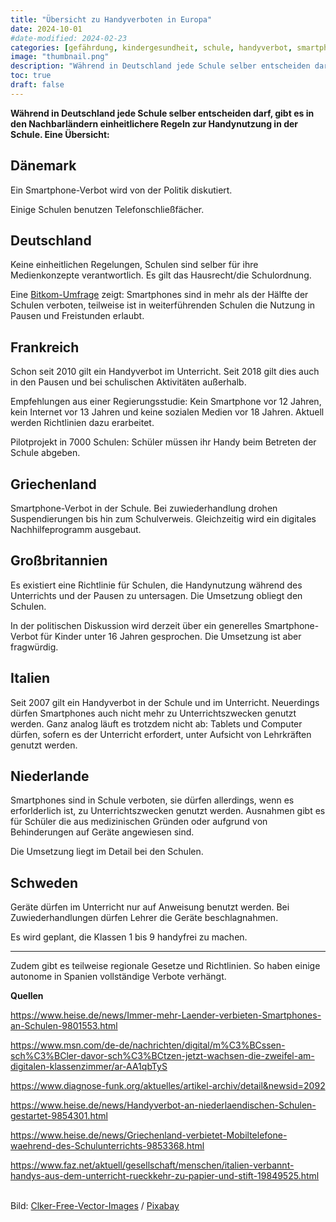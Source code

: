 ```yaml
---
title: "Übersicht zu Handyverboten in Europa"
date: 2024-10-01
#date-modified: 2024-02-23
categories: [gefährdung, kindergesundheit, schule, handyverbot, smartphone, smartphone-verbot, europa]
image: "thumbnail.png"
description: "Während in Deutschland jede Schule selber entscheiden darf, gibt es in den Nachbarländern einheitlichere Regeln zur Handynutzung in der Schule." 
toc: true
draft: false
---
```


**Während in Deutschland jede Schule selber entscheiden darf, gibt es in den Nachbarländern einheitlichere Regeln zur Handynutzung in der Schule. Eine Übersicht:**

## Dänemark

Ein Smartphone-Verbot wird von der Politik diskutiert.

Einige Schulen benutzen Telefonschließfächer.

## Deutschland

Keine einheitlichen Regelungen, Schulen sind selber für ihre Medienkonzepte verantwortlich. Es gilt das Hausrecht/die Schulordnung.

Eine [Bitkom-Umfrage](https://www.bitkom-research.de/news/private-smartphone-nutzung-haelfte-der-schulen-verboten) zeigt: Smartphones sind in mehr als der Hälfte der Schulen verboten, teilweise ist in weiterführenden Schulen die Nutzung in Pausen und Freistunden erlaubt.

## Frankreich

Schon seit 2010 gilt ein Handyverbot im Unterricht. Seit 2018 gilt dies auch in den
Pausen und bei schulischen Aktivitäten außerhalb.

Empfehlungen aus einer Regierungsstudie: Kein Smartphone vor 12 Jahren, kein Internet vor 13 Jahren und keine sozialen Medien vor 18 Jahren. Aktuell werden Richtlinien dazu erarbeitet.

Pilotprojekt in 7000 Schulen: Schüler müssen ihr Handy beim Betreten der Schule abgeben.

## Griechenland

Smartphone-Verbot in der Schule. Bei zuwiederhandlung drohen Suspendierungen bis hin zum Schulverweis. Gleichzeitig wird ein digitales Nachhilfeprogramm ausgebaut.

## Großbritannien

Es existiert eine Richtlinie für Schulen, die Handynutzung während des Unterrichts und der Pausen zu untersagen. Die Umsetzung obliegt den Schulen.

In der politischen Diskussion wird derzeit über ein generelles Smartphone-Verbot für Kinder unter 16 Jahren gesprochen. Die Umsetzung ist aber fragwürdig.

## Italien

Seit 2007 gilt ein Handyverbot in der Schule und im Unterricht. Neuerdings dürfen Smartphones auch nicht mehr zu Unterrichtszwecken genutzt werden. Ganz analog läuft es trotzdem nicht ab: Tablets und Computer dürfen, sofern es der Unterricht erfordert, unter Aufsicht von Lehrkräften genutzt werden.

## Niederlande

Smartphones sind in Schule verboten, sie dürfen allerdings, wenn es erforlderlich ist, zu Unterrichtszwecken genutzt werden. Ausnahmen gibt es für Schüler die aus medizinischen Gründen oder aufgrund von Behinderungen auf Geräte angewiesen sind.

Die Umsetzung liegt im Detail bei den Schulen.

## Schweden

Geräte dürfen im Unterricht nur auf Anweisung benutzt werden. Bei Zuwiederhandlungen dürfen Lehrer die Geräte beschlagnahmen.

Es wird geplant, die Klassen 1 bis 9 handyfrei zu machen.

------------------------------------------------------------------------

Zudem gibt es teilweise regionale Gesetze und Richtlinien. So haben einige autonome in Spanien vollständige Verbote verhängt.

**Quellen**

<https://www.heise.de/news/Immer-mehr-Laender-verbieten-Smartphones-an-Schulen-9801553.html>

<https://www.msn.com/de-de/nachrichten/digital/m%C3%BCssen-sch%C3%BCler-davor-sch%C3%BCtzen-jetzt-wachsen-die-zweifel-am-digitalen-klassenzimmer/ar-AA1qbTyS>

<https://www.diagnose-funk.org/aktuelles/artikel-archiv/detail&newsid=2092>

<https://www.heise.de/news/Handyverbot-an-niederlaendischen-Schulen-gestartet-9854301.html>

<https://www.heise.de/news/Griechenland-verbietet-Mobiltelefone-waehrend-des-Schulunterrichts-9853368.html>

<https://www.faz.net/aktuell/gesellschaft/menschen/italien-verbannt-handys-aus-dem-unterricht-rueckkehr-zu-papier-und-stift-19849525.html>

\
Bild: [Clker-Free-Vector-Images](https://pixabay.com/users/clker-free-vector-images-3736/) / [Pixabay](https://pixabay.com/vectors/no-cellphones-cellphone-not-allowed-35121/)
